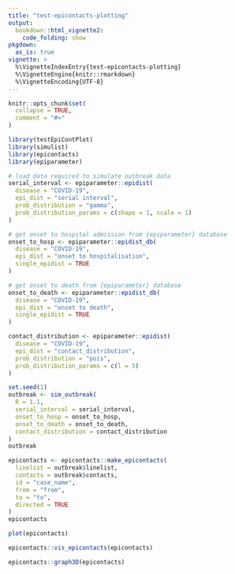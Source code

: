 ```yaml
---
title: "test-epicontacts-plotting"
output: 
  bookdown::html_vignette2:
    code_folding: show
pkgdown:
  as_is: true
vignette: >
  %\VignetteIndexEntry{test-epicontacts-plotting}
  %\VignetteEngine{knitr::rmarkdown}
  %\VignetteEncoding{UTF-8}
---
```


```r
knitr::opts_chunk$set(
  collapse = TRUE,
  comment = "#>"
)
```

```r
library(testEpiContPlot)
library(simulist)
library(epicontacts)
library(epiparameter)
```

```r
# load data required to simulate outbreak data
serial_interval <- epiparameter::epidist(
  disease = "COVID-19",
  epi_dist = "serial interval",
  prob_distribution = "gamma",
  prob_distribution_params = c(shape = 1, scale = 1)
)

# get onset to hospital admission from {epiparameter} database
onset_to_hosp <- epiparameter::epidist_db(
  disease = "COVID-19",
  epi_dist = "onset to hospitalisation",
  single_epidist = TRUE
)

# get onset to death from {epiparameter} database
onset_to_death <- epiparameter::epidist_db(
  disease = "COVID-19",
  epi_dist = "onset to death",
  single_epidist = TRUE
)

contact_distribution <- epiparameter::epidist(
  disease = "COVID-19",
  epi_dist = "contact_distribution",
  prob_distribution = "pois",
  prob_distribution_params = c(l = 5)
)
```

```r
set.seed(1)
outbreak <- sim_outbreak(
  R = 1.1,
  serial_interval = serial_interval,
  onset_to_hosp = onset_to_hosp,
  onset_to_death = onset_to_death,
  contact_distribution = contact_distribution
)
outbreak
```

```r
epicontacts <- epicontacts::make_epicontacts(
  linelist = outbreak$linelist, 
  contacts = outbreak$contacts, 
  id = "case_name", 
  from = "from", 
  to = "to", 
  directed = TRUE
)
epicontacts
```

```r
plot(epicontacts)
```

```r
epicontacts::vis_epicontacts(epicontacts)
```

```r
epicontacts::graph3D(epicontacts)
```
